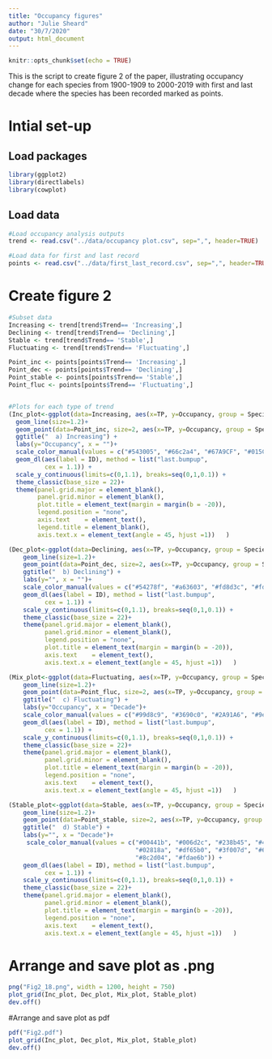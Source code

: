 ---
title: "Occupancy figures"
author: "Julie Sheard"
date: "30/7/2020"
output: html_document
---

```{r setup, include=FALSE}
knitr::opts_chunk$set(echo = TRUE)
```

This is the script to create figure 2 of the paper, illustrating occupancy change for each species from 1900-1909 to 2000-2019 with first and last decade where the species has been recorded marked as points.

# Intial set-up

## Load packages
```{r, message=FALSE}
library(ggplot2)
library(directlabels)
library(cowplot)
```

## Load data
```{r}
#Load occupancy analysis outputs
trend <- read.csv("../data/occupancy plot.csv", sep=",", header=TRUE)

#Load data for first and last record
points <- read.csv("../data/first_last_record.csv", sep=",", header=TRUE)

```

# Create figure 2
```{r}
#Subset data
Increasing <- trend[trend$Trend== 'Increasing',]
Declining <- trend[trend$Trend== 'Declining',]
Stable <- trend[trend$Trend== 'Stable',]
Fluctuating <- trend[trend$Trend== 'Fluctuating',]

Point_inc <- points[points$Trend== 'Increasing',]
Point_dec <- points[points$Trend== 'Declining',]
Point_stable <- points[points$Trend== 'Stable',]
Point_fluc <- points[points$Trend== 'Fluctuating',]


#Plots for each type of trend
(Inc_plot<-ggplot(data=Increasing, aes(x=TP, y=Occupancy, group = Species, color=Species, fill=Species)) +
  geom_line(size=1.2)+
  geom_point(data=Point_inc, size=2, aes(x=TP, y=Occupancy, group = Species,  color = Species, fill=Species)) +
  ggtitle("  a) Increasing") +
  labs(y="Occupancy", x = "")+
  scale_color_manual(values = c("#543005", "#66c2a4", "#67A9CF", "#015C63", "#D94801")) +
  geom_dl(aes(label = ID), method = list("last.bumpup",
          cex = 1.1)) +
  scale_y_continuous(limits=c(0,1.1), breaks=seq(0,1,0.1)) +
  theme_classic(base_size = 22)+
  theme(panel.grid.major = element_blank(),
        panel.grid.minor = element_blank(),
        plot.title = element_text(margin = margin(b = -20)),
        legend.position = "none",
        axis.text    = element_text(),
        legend.title = element_blank(),
        axis.text.x = element_text(angle = 45, hjust =1))   )

(Dec_plot<-ggplot(data=Declining, aes(x=TP, y=Occupancy, group = Species, color=Species, fill=Species)) +
    geom_line(size=1.2)+
    geom_point(data=Point_dec, size=2, aes(x=TP, y=Occupancy, group = Species,  color = Species, fill=Species)) +
    ggtitle("  b) Declining") +
    labs(y="", x = "")+
    scale_color_manual(values = c("#54278f", "#a63603", "#fd8d3c", "#fdd0a2")) +
    geom_dl(aes(label = ID), method = list("last.bumpup",
          cex = 1.1)) +
    scale_y_continuous(limits=c(0,1.1), breaks=seq(0,1,0.1)) +
    theme_classic(base_size = 22)+
    theme(panel.grid.major = element_blank(),
          panel.grid.minor = element_blank(),
          legend.position = "none",
          plot.title = element_text(margin = margin(b = -20)),
          axis.text    = element_text(),
          axis.text.x = element_text(angle = 45, hjust =1))   )

(Mix_plot<-ggplot(data=Fluctuating, aes(x=TP, y=Occupancy, group = Species, color=Species, fill=Species)) +
    geom_line(size=1.2)+
    geom_point(data=Point_fluc, size=2, aes(x=TP, y=Occupancy, group = Species,  color = Species, fill=Species)) +
    ggtitle("  c) Fluctuating") +
    labs(y="Occupancy", x = "Decade")+
    scale_color_manual(values = c("#99d8c9", "#3690c0", "#2A91A6", "#9e9ac8", "#f16913", "#824B08")) +
    geom_dl(aes(label = ID), method = list("last.bumpup",
          cex = 1.1)) +
    scale_y_continuous(limits=c(0,1.1), breaks=seq(0,1,0.1)) +
    theme_classic(base_size = 22)+
    theme(panel.grid.major = element_blank(),
          panel.grid.minor = element_blank(),
          plot.title = element_text(margin = margin(b = -20)),
          legend.position = "none",
          axis.text    = element_text(),
          axis.text.x = element_text(angle = 45, hjust =1))   )

(Stable_plot<-ggplot(data=Stable, aes(x=TP, y=Occupancy, group = Species, color=Species, fill=Species)) +
    geom_line(size=1.2)+
    geom_point(data=Point_stable, size=2, aes(x=TP, y=Occupancy, group = Species,  color = Species, fill=Species)) +
    ggtitle("  d) Stable") +
    labs(y="", x = "Decade")+
     scale_color_manual(values = c("#00441b", "#006d2c", "#238b45", "#41ae76", "#ccece6", "#B8E1E6", 
                                   "#02818a", "#df65b0", "#3f007d", "#6a51a3", "#807dba", "#fee391",
                                   "#8c2d04", "#fdae6b")) +
    geom_dl(aes(label = ID), method = list("last.bumpup",
          cex = 1.1)) +
    scale_y_continuous(limits=c(0,1.1), breaks=seq(0,1,0.1)) +
    theme_classic(base_size = 22)+
    theme(panel.grid.major = element_blank(),
          panel.grid.minor = element_blank(),
          plot.title = element_text(margin = margin(b = -20)),
          legend.position = "none",
          axis.text    = element_text(),
          axis.text.x = element_text(angle = 45, hjust =1))   )

```

# Arrange and save plot as .png
```{r}
png("Fig2_18.png", width = 1200, height = 750)
plot_grid(Inc_plot, Dec_plot, Mix_plot, Stable_plot)
dev.off()
```

#Arrange and save plot as pdf
```{r}
pdf("Fig2.pdf")
plot_grid(Inc_plot, Dec_plot, Mix_plot, Stable_plot)
dev.off()
```